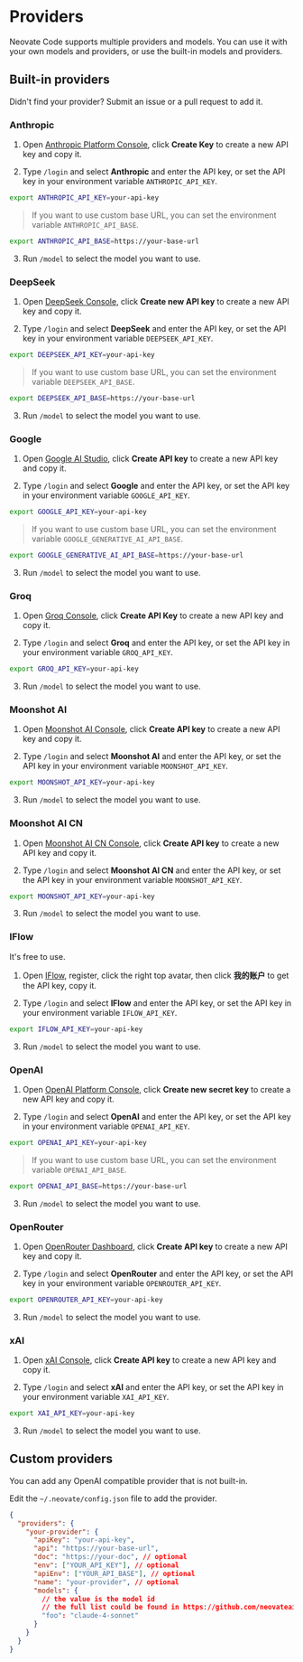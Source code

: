 
# Providers

Neovate Code supports multiple providers and models. You can use it with your own models and providers, or use the built-in models and providers.

## Built-in providers

<Callout type="info">
  Didn't find your provider? Submit an issue or a pull request to add it.
</Callout>

### Anthropic

1. Open [Anthropic Platform Console](https://console.anthropic.com/settings/keys), click **Create Key** to create a new API key and copy it.

2. Type `/login` and select **Anthropic** and enter the API key, or set the API key in your environment variable `ANTHROPIC_API_KEY`.

```bash
export ANTHROPIC_API_KEY=your-api-key  
```

> If you want to use custom base URL, you can set the environment variable `ANTHROPIC_API_BASE`.

```bash
export ANTHROPIC_API_BASE=https://your-base-url
```

3. Run `/model` to select the model you want to use.

### DeepSeek

1. Open [DeepSeek Console](https://platform.deepseek.com/), click **Create new API key** to create a new API key and copy it.

2. Type `/login` and select **DeepSeek** and enter the API key, or set the API key in your environment variable `DEEPSEEK_API_KEY`.

```bash
export DEEPSEEK_API_KEY=your-api-key  
```

> If you want to use custom base URL, you can set the environment variable `DEEPSEEK_API_BASE`.

```bash
export DEEPSEEK_API_BASE=https://your-base-url
```

3. Run `/model` to select the model you want to use.

### Google

1. Open [Google AI Studio](https://aistudio.google.com/apikey), click **Create API key** to create a new API key and copy it.

2. Type `/login` and select **Google** and enter the API key, or set the API key in your environment variable `GOOGLE_API_KEY`.

```bash
export GOOGLE_API_KEY=your-api-key  
```

> If you want to use custom base URL, you can set the environment variable `GOOGLE_GENERATIVE_AI_API_BASE`.

```bash
export GOOGLE_GENERATIVE_AI_API_BASE=https://your-base-url
```

3. Run `/model` to select the model you want to use.

### Groq

1. Open [Groq Console](https://console.groq.com/), click **Create API Key** to create a new API key and copy it.

2. Type `/login` and select **Groq** and enter the API key, or set the API key in your environment variable `GROQ_API_KEY`.
```bash
export GROQ_API_KEY=your-api-key  
```

3. Run `/model` to select the model you want to use.

### Moonshot AI

1. Open [Moonshot AI Console](https://platform.moonshot.ai/console), click **Create API key** to create a new API key and copy it.

2. Type `/login` and select **Moonshot AI** and enter the API key, or set the API key in your environment variable `MOONSHOT_API_KEY`.

```bash
export MOONSHOT_API_KEY=your-api-key  
```

3. Run `/model` to select the model you want to use.

### Moonshot AI CN

1. Open [Moonshot AI CN Console](https://platform.moonshot.cn/console), click **Create API key** to create a new API key and copy it.

2. Type `/login` and select **Moonshot AI CN** and enter the API key, or set the API key in your environment variable `MOONSHOT_API_KEY`.

```bash
export MOONSHOT_API_KEY=your-api-key  
```

3. Run `/model` to select the model you want to use.

### IFlow

<Callout>
  It's free to use.
</Callout>

1. Open [IFlow](https://iflow.cn/), register, click the right top avatar, then click **我的账户** to get the API key, copy it.

2. Type `/login` and select **IFlow** and enter the API key, or set the API key in your environment variable `IFLOW_API_KEY`.

```bash
export IFLOW_API_KEY=your-api-key  
```

3. Run `/model` to select the model you want to use.

### OpenAI

1. Open [OpenAI Platform Console](https://platform.openai.com/api-keys), click **Create new secret key** to create a new API key and copy it.

2. Type `/login` and select **OpenAI** and enter the API key, or set the API key in your environment variable `OPENAI_API_KEY`.

```bash
export OPENAI_API_KEY=your-api-key  
```

> If you want to use custom base URL, you can set the environment variable `OPENAI_API_BASE`.

```bash
export OPENAI_API_BASE=https://your-base-url
```

3. Run `/model` to select the model you want to use.

### OpenRouter

1. Open [OpenRouter Dashboard](https://openrouter.ai/settings/keys), click **Create API key** to create a new API key and copy it.

2. Type `/login` and select **OpenRouter** and enter the API key, or set the API key in your environment variable `OPENROUTER_API_KEY`.

```bash
export OPENROUTER_API_KEY=your-api-key  
```

3. Run `/model` to select the model you want to use.

### xAI

1. Open [xAI Console](https://console.x.ai/), click **Create API key** to create a new API key and copy it.

2. Type `/login` and select **xAI** and enter the API key, or set the API key in your environment variable `XAI_API_KEY`.

```bash
export XAI_API_KEY=your-api-key  
```

3. Run `/model` to select the model you want to use.

## Custom providers

You can add any OpenAI compatible provider that is not built-in.

Edit the `~/.neovate/config.json` file to add the provider.

```json
{
  "providers": {
    "your-provider": {
      "apiKey": "your-api-key",
      "api": "https://your-base-url",
      "doc": "https://your-doc", // optional
      "env": ["YOUR_API_KEY"], // optional
      "apiEnv": ["YOUR_API_BASE"], // optional
      "name": "your-provider", // optional
      "models": {
        // the value is the model id
        // the full list could be found in https://github.com/neovateai/neovate-code/blob/d1b8cc5/src/model.ts#L70
        "foo": "claude-4-sonnet"
      }
    }
  }
}
```
